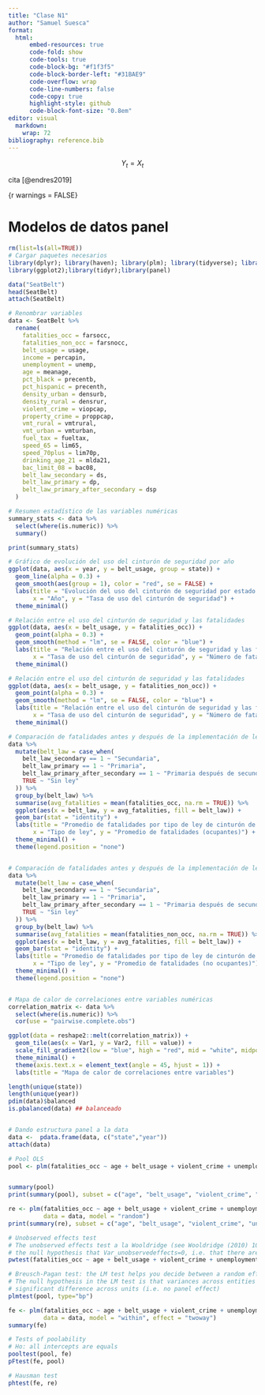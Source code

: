 ```yaml
---
title: "Clase N1"
author: "Samuel Suesca"
format:
  html:
      embed-resources: true
      code-fold: show
      code-tools: true
      code-block-bg: "#f1f3f5"
      code-block-border-left: "#31BAE9"
      code-overflow: wrap
      code-line-numbers: false
      code-copy: true
      highlight-style: github
      code-block-font-size: "0.8em"
editor: visual
  markdown: 
    wrap: 72
bibliography: reference.bib
---
```


$$Y_t = X_t$$

cita [@endres2019]

{r warnings = FALSE}

# Modelos de datos panel
```r
rm(list=ls(all=TRUE))
# Cargar paquetes necesarios
library(dplyr); library(haven); library(plm); library(tidyverse); library(summarytools); library(pder);
library(ggplot2);library(tidyr);library(panel)
```

```r


data("SeatBelt") 
head(SeatBelt)
attach(SeatBelt)

# Renombrar variables
data <- SeatBelt %>%
  rename(
    fatalities_occ = farsocc,
    fatalities_non_occ = farsnocc,
    belt_usage = usage,
    income = percapin,
    unemployment = unemp,
    age = meanage,
    pct_black = precentb,
    pct_hispanic = precenth,
    density_urban = densurb,
    density_rural = densrur,
    violent_crime = viopcap,
    property_crime = proppcap,
    vmt_rural = vmtrural,
    vmt_urban = vmturban,
    fuel_tax = fueltax,
    speed_65 = lim65,
    speed_70plus = lim70p,
    drinking_age_21 = mlda21,
    bac_limit_08 = bac08,
    belt_law_secondary = ds,
    belt_law_primary = dp,
    belt_law_primary_after_secondary = dsp
  )
```
```r

# Resumen estadístico de las variables numéricas
summary_stats <- data %>%
  select(where(is.numeric)) %>%
  summary()

print(summary_stats)

# Gráfico de evolución del uso del cinturón de seguridad por año
ggplot(data, aes(x = year, y = belt_usage, group = state)) +
  geom_line(alpha = 0.3) +
  geom_smooth(aes(group = 1), color = "red", se = FALSE) +
  labs(title = "Evolución del uso del cinturón de seguridad por estado (1983-1997)",
       x = "Año", y = "Tasa de uso del cinturón de seguridad") +
  theme_minimal()

# Relación entre el uso del cinturón de seguridad y las fatalidades
ggplot(data, aes(x = belt_usage, y = fatalities_occ)) +
  geom_point(alpha = 0.3) +
  geom_smooth(method = "lm", se = FALSE, color = "blue") +
  labs(title = "Relación entre el uso del cinturón de seguridad y las fatalidades de ocupantes",
       x = "Tasa de uso del cinturón de seguridad", y = "Número de fatalidades (ocupantes)") +
  theme_minimal()

# Relación entre el uso del cinturón de seguridad y las fatalidades
ggplot(data, aes(x = belt_usage, y = fatalities_non_occ)) +
  geom_point(alpha = 0.3) +
  geom_smooth(method = "lm", se = FALSE, color = "blue") +
  labs(title = "Relación entre el uso del cinturón de seguridad y las fatalidades de noocupantes",
       x = "Tasa de uso del cinturón de seguridad", y = "Número de fatalidades (no ocupantes)") +
  theme_minimal()

# Comparación de fatalidades antes y después de la implementación de leyes de cinturón de seguridad
data %>%
  mutate(belt_law = case_when(
    belt_law_secondary == 1 ~ "Secundaria",
    belt_law_primary == 1 ~ "Primaria",
    belt_law_primary_after_secondary == 1 ~ "Primaria después de secundaria",
    TRUE ~ "Sin ley"
  )) %>%
  group_by(belt_law) %>%
  summarise(avg_fatalities = mean(fatalities_occ, na.rm = TRUE)) %>%
  ggplot(aes(x = belt_law, y = avg_fatalities, fill = belt_law)) +
  geom_bar(stat = "identity") +
  labs(title = "Promedio de fatalidades por tipo de ley de cinturón de seguridad",
       x = "Tipo de ley", y = "Promedio de fatalidades (ocupantes)") +
  theme_minimal() +
  theme(legend.position = "none")


# Comparación de fatalidades antes y después de la implementación de leyes de cinturón de seguridad
data %>%
  mutate(belt_law = case_when(
    belt_law_secondary == 1 ~ "Secundaria",
    belt_law_primary == 1 ~ "Primaria",
    belt_law_primary_after_secondary == 1 ~ "Primaria después de secundaria",
    TRUE ~ "Sin ley"
  )) %>%
  group_by(belt_law) %>%
  summarise(avg_fatalities = mean(fatalities_non_occ, na.rm = TRUE)) %>%
  ggplot(aes(x = belt_law, y = avg_fatalities, fill = belt_law)) +
  geom_bar(stat = "identity") +
  labs(title = "Promedio de fatalidades por tipo de ley de cinturón de seguridad",
       x = "Tipo de ley", y = "Promedio de fatalidades (no ocupantes)") +
  theme_minimal() +
  theme(legend.position = "none")


# Mapa de calor de correlaciones entre variables numéricas
correlation_matrix <- data %>%
  select(where(is.numeric)) %>%
  cor(use = "pairwise.complete.obs")

ggplot(data = reshape2::melt(correlation_matrix)) +
  geom_tile(aes(x = Var1, y = Var2, fill = value)) +
  scale_fill_gradient2(low = "blue", high = "red", mid = "white", midpoint = 0) +
  theme_minimal() +
  theme(axis.text.x = element_text(angle = 45, hjust = 1)) +
  labs(title = "Mapa de calor de correlaciones entre variables")
```

```r
length(unique(state))
length(unique(year))
pdim(data)$balanced
is.pbalanced(data) ## balanceado


# Dando estructura panel a la data
data <-  pdata.frame(data, c("state","year"))
attach(data)
```
```r
# Pool OLS
pool <- plm(fatalities_occ ~ age + belt_usage + violent_crime + unemployment + income +pct_black+pct_hispanic , data = data, model = "pooling", effect= "twoway")


summary(pool)
print(summary(pool), subset = c("age", "belt_usage", "violent_crime", "unemployment", "income", "pct_black", "pct_hispanic"))

```

```r
re <- plm(fatalities_occ ~ age + belt_usage + violent_crime + unemployment + income +pct_black+pct_hispanic , 
          data = data, model = "random")
print(summary(re), subset = c("age", "belt_usage", "violent_crime", "unemployment", "income", "pct_black", "pct_hispanic"))

# Unobserved effects test
# The unobserved effects test a la Wooldridge (see Wooldridge (2010) 10.4.4), is a semiparametric test for
# the null hypothesis that Var_unobservedeffects=0, i.e. that there are no unobserved effects in the residuals.
pwtest(fatalities_occ ~ age + belt_usage + violent_crime + unemployment + income +pct_black+pct_hispanic, data = data)

# Breusch-Pagan test: the LM test helps you decide between a random effects regression and a pooled OLS regression.
# The null hypothesis in the LM test is that variances across entities is zero. This is, no
# significant difference across units (i.e. no panel effect)
plmtest(pool, type="bp")
```
```r
fe <- plm(fatalities_occ ~ age + belt_usage + violent_crime + unemployment + income +pct_black+pct_hispanic, 
          data = data, model = "within", effect = "twoway")
summary(fe)

# Tests of poolability
# Ho: all intercepts are equals
pooltest(pool, fe)
pFtest(fe, pool)

# Hausman test
phtest(fe, re)
```
